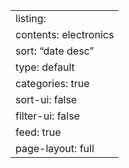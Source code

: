 ---
listing:
  contents: electronics
  sort: "date desc"
  type: default
  categories: true
  sort-ui: false
  filter-ui: false
  feed: true
page-layout: full
---